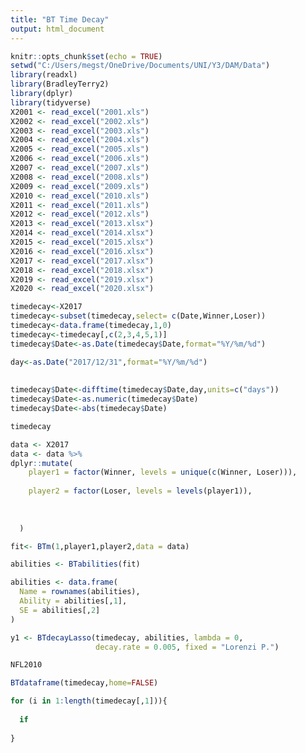 ---
title: "BT Time Decay"
output: html_document
---

```{r setup, include=FALSE}
knitr::opts_chunk$set(echo = TRUE)
setwd("C:/Users/megst/OneDrive/Documents/UNI/Y3/DAM/Data")
library(readxl)
library(BradleyTerry2)
library(dplyr)
library(tidyverse)
X2001 <- read_excel("2001.xls")
X2002 <- read_excel("2002.xls")
X2003 <- read_excel("2003.xls")
X2004 <- read_excel("2004.xls")
X2005 <- read_excel("2005.xls")
X2006 <- read_excel("2006.xls")
X2007 <- read_excel("2007.xls")
X2008 <- read_excel("2008.xls")
X2009 <- read_excel("2009.xls")
X2010 <- read_excel("2010.xls")
X2011 <- read_excel("2011.xls")
X2012 <- read_excel("2012.xls")
X2013 <- read_excel("2013.xlsx")
X2014 <- read_excel("2014.xlsx")
X2015 <- read_excel("2015.xlsx")
X2016 <- read_excel("2016.xlsx")
X2017 <- read_excel("2017.xlsx")
X2018 <- read_excel("2018.xlsx")
X2019 <- read_excel("2019.xlsx")
X2020 <- read_excel("2020.xlsx")
```

```{r}
timedecay<-X2017
timedecay<-subset(timedecay,select= c(Date,Winner,Loser))
timedecay<-data.frame(timedecay,1,0)
timedecay<-timedecay[,c(2,3,4,5,1)]
timedecay$Date<-as.Date(timedecay$Date,format="%Y/%m/%d")

day<-as.Date("2017/12/31",format="%Y/%m/%d")
 
 
timedecay$Date<-difftime(timedecay$Date,day,units=c("days"))
timedecay$Date<-as.numeric(timedecay$Date)
timedecay$Date<-abs(timedecay$Date)

timedecay
```

```{r}
data <- X2017
data <- data %>%
dplyr::mutate(
    player1 = factor(Winner, levels = unique(c(Winner, Loser))),
    
    player2 = factor(Loser, levels = levels(player1)),
    
    
    
  )

fit<- BTm(1,player1,player2,data = data)

abilities <- BTabilities(fit)

abilities <- data.frame(
  Name = rownames(abilities),
  Ability = abilities[,1],
  SE = abilities[,2]
)
```



```{r}
y1 <- BTdecayLasso(timedecay, abilities, lambda = 0, 
                   decay.rate = 0.005, fixed = "Lorenzi P.")
```

```{r}
NFL2010
```

```{r}
BTdataframe(timedecay,home=FALSE)
```

```{r}
for (i in 1:length(timedecay[,1])){
  
  if 
  
}
```



